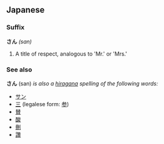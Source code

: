 ==Japanese==
===Suffix===
'''さん''' ''(san)''
# A title of respect, analogous to 'Mr.' or 'Mrs.'

===See also===
'''さん''' (san) ''is also a [[hiragana]] spelling of the following words:''
* [[サン]]
* [[三]] (legalese form: [[参]])
* [[賛]]
* [[酸]]
* [[刪]]
* [[讚]]